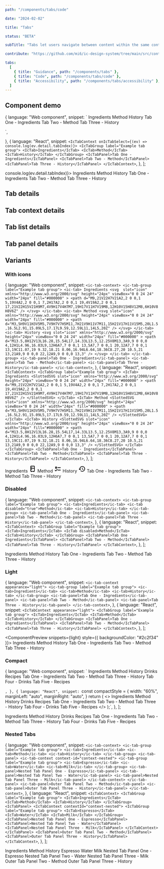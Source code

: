 ```yaml
---
path: "/components/tabs/code"

date: "2024-02-02"

title: "Tabs"

status: "BETA"

subTitle: "Tabs let users navigate between content within the same context. Tabs organise complex layouts by moving content into multiple sections."

contribute: "https://github.com/mi6/ic-design-system/tree/main/src/content/structured/components/tabs"

tabs:
  [
    { title: "Guidance", path: "/components/tabs" },
    { title: "Code", path: "/components/tabs/code" },
    { title: "Accessibility", path: "/components/tabs/accessibility" },
  ]
---
```



## Component demo

  {
    language: "Web component",
    snippet: `<ic-tab-context>
  <ic-tab-group label="Example tab group">
    <ic-tab>Ingredients</ic-tab>
    <ic-tab>Method</ic-tab>
    <ic-tab>History</ic-tab>
  </ic-tab-group>
  <ic-tab-panel>Tab One - Ingredients</ic-tab-panel>
  <ic-tab-panel>Tab Two - Method</ic-tab-panel>
  <ic-tab-panel>Tab Three - History</ic-tab-panel>
</ic-tab-context>
<script>
  const tabContext = document.querySelector('ic-tab-context');
  tabContext.addEventListener('icTabSelect', (ev) => console.log(ev.detail.tabIndex))
</script>`,
  },
  {
    language: "React",
    snippet: `<IcTabContext onIcTabSelect={(ev) => console.log(ev.detail.tabIndex)}>
  <IcTabGroup label="Example tab group">
    <IcTab>Ingredients</IcTab>
    <IcTab>Method</IcTab>
    <IcTab>History</IcTab>
  </IcTabGroup>
  <IcTabPanel>Tab One - Ingredients</IcTabPanel>
  <IcTabPanel>Tab Two - Method</IcTabPanel>
  <IcTabPanel>Tab Three - History</IcTabPanel>
</IcTabContext>`,
  },
];

<ComponentPreview snippets={snippets}>
  <IcTabContext onIcTabSelect={(ev) => console.log(ev.detail.tabIndex)}>
    <IcTabGroup label="Example tab group">
      <IcTab>Ingredients</IcTab>
      <IcTab>Method</IcTab>
      <IcTab>History</IcTab>
    </IcTabGroup>
    <IcTabPanel>Tab One - Ingredients</IcTabPanel>
    <IcTabPanel>Tab Two - Method</IcTabPanel>
    <IcTabPanel>Tab Three - History</IcTabPanel>
  </IcTabContext>
</ComponentPreview>

## Tab details

<ComponentDetails component="ic-tab" />

## Tab context details

<ComponentDetails component="ic-tab-context" />

## Tab list details

<ComponentDetails component="ic-tab-group" />

## Tab panel details

<ComponentDetails component="ic-tab-panel" />

## Variants

### With icons

  {
    language: "Web component",
    snippet: `<ic-tab-context>
  <ic-tab-group label="Example tab group">
    <ic-tab>
      Ingredients
      <svg 
        slot="icon"
        xmlns="http://www.w3.org/2000/svg"
        height="24px"
        viewBox="0 0 24 24"
        width="24px"
        fill="#000000"
      >
        <path d="M9,21V22H7V21A2,2 0 0,1 5,19V4A2,2 0 0,1 7,2H17A2,2 0 0,1 19,4V19A2,2 0 0,1 17,21V22H15V21H9M7,4V9H17V4H7M7,19H17V11H7V19M8,12H10V15H8V12M8,6H10V8H8V6Z" />
      </svg>
    </ic-tab>
    <ic-tab>
      Method
      <svg
        slot="icon"
        xmlns="http://www.w3.org/2000/svg"
        height="24px"
        viewBox="0 0 24 24"
        width="24px"
        fill="#000000"
      >
        <path d="M3,5H9V11H3V5M5,7V9H7V7H5M11,7H21V9H11V7M11,15H21V17H11V15M5,20L1.5,16.5L2.91,15.09L5,17.17L9.59,12.59L11,14L5,20Z" />
      </svg>
    </ic-tab>
    <ic-tab>
      History
      <svg
        slot="icon"
        xmlns="http://www.w3.org/2000/svg"
        height="24px"
        viewBox="0 0 24 24"
        width="24px"
        fill="#000000"
      >
        <path d="M13.5,8H12V13L16.28,15.54L17,14.33L13.5,12.25V8M13,3A9,9 0 0,0 4,12H1L4.96,16.03L9,12H6A7,7 0 0,1 13,5A7,7 0 0,1 20,12A7,7 0 0,1 13,19C11.07,19 9.32,18.21 8.06,16.94L6.64,18.36C8.27,20 10.5,21 13,21A9,9 0 0,0 22,12A9,9 0 0,0 13,3" />
      </svg>
    </ic-tab>
  </ic-tab-group>
  <ic-tab-panel>Tab One - Ingredients</ic-tab-panel>
  <ic-tab-panel>Tab Two - Method</ic-tab-panel>
  <ic-tab-panel>Tab Three - History</ic-tab-panel>
</ic-tab-context>`,
  },
  {
    language: "React",
    snippet: `<IcTabContext>
    <IcTabGroup label="Example tab group">
      <IcTab>
        Ingredients
        <SlottedSVG
          slot="icon"
          xmlns="http://www.w3.org/2000/svg"
          height="24px"
          viewBox="0 0 24 24"
          width="24px"
          fill="#000000"
        >
          <path d="M9,21V22H7V21A2,2 0 0,1 5,19V4A2,2 0 0,1 7,2H17A2,2 0 0,1 19,4V19A2,2 0 0,1 17,21V22H15V21H9M7,4V9H17V4H7M7,19H17V11H7V19M8,12H10V15H8V12M8,6H10V8H8V6Z" />
        </SlottedSVG>
      </IcTab>
      <IcTab>
        Method
        <SlottedSVG
          slot="icon"
          xmlns="http://www.w3.org/2000/svg"
          height="24px"
          viewBox="0 0 24 24"
          width="24px"
          fill="#000000"
        >
          <path d="M3,5H9V11H3V5M5,7V9H7V7H5M11,7H21V9H11V7M11,15H21V17H11V15M5,20L1.5,16.5L2.91,15.09L5,17.17L9.59,12.59L11,14L5,20Z" />
        </SlottedSVG>
      </IcTab>
      <IcTab>
        History
        <SlottedSVG
          slot="icon"
          xmlns="http://www.w3.org/2000/svg"
          height="24px"
          viewBox="0 0 24 24"
          width="24px"
          fill="#000000"
        >
          <path d="M13.5,8H12V13L16.28,15.54L17,14.33L13.5,12.25V8M13,3A9,9 0 0,0 4,12H1L4.96,16.03L9,12H6A7,7 0 0,1 13,5A7,7 0 0,1 20,12A7,7 0 0,1 13,19C11.07,19 9.32,18.21 8.06,16.94L6.64,18.36C8.27,20 10.5,21 13,21A9,9 0 0,0 22,12A9,9 0 0,0 13,3" />
        </SlottedSVG>
      </IcTab>
    </IcTabGroup>
    <IcTabPanel>Tab One - Ingredients</IcTabPanel>
    <IcTabPanel>Tab Two - Method</IcTabPanel>
    <IcTabPanel>Tab Three - History</IcTabPanel>
  </IcTabContext>`,
  },
];

<ComponentPreview snippets={withIcons}>
  <IcTabContext>
    <IcTabGroup label="Example tab group">
      <IcTab>
        Ingredients
        <svg
          slot="icon"
          xmlns="http://www.w3.org/2000/svg"
          height="24px"
          viewBox="0 0 24 24"
          width="24px"
          fill="#000000"
        >
          <path d="M9,21V22H7V21A2,2 0 0,1 5,19V4A2,2 0 0,1 7,2H17A2,2 0 0,1 19,4V19A2,2 0 0,1 17,21V22H15V21H9M7,4V9H17V4H7M7,19H17V11H7V19M8,12H10V15H8V12M8,6H10V8H8V6Z" />
        </svg>
      </IcTab>
      <IcTab>
        Method
        <svg
          slot="icon"
          xmlns="http://www.w3.org/2000/svg"
          height="24px"
          viewBox="0 0 24 24"
          width="24px"
          fill="#000000"
        >
          <path d="M3,5H9V11H3V5M5,7V9H7V7H5M11,7H21V9H11V7M11,15H21V17H11V15M5,20L1.5,16.5L2.91,15.09L5,17.17L9.59,12.59L11,14L5,20Z" />
        </svg>
      </IcTab>
      <IcTab>
        History
        <svg
          slot="icon"
          xmlns="http://www.w3.org/2000/svg"
          height="24px"
          viewBox="0 0 24 24"
          width="24px"
          fill="#000000"
        >
          <path d="M13.5,8H12V13L16.28,15.54L17,14.33L13.5,12.25V8M13,3A9,9 0 0,0 4,12H1L4.96,16.03L9,12H6A7,7 0 0,1 13,5A7,7 0 0,1 20,12A7,7 0 0,1 13,19C11.07,19 9.32,18.21 8.06,16.94L6.64,18.36C8.27,20 10.5,21 13,21A9,9 0 0,0 22,12A9,9 0 0,0 13,3" />
        </svg>
      </IcTab>
    </IcTabGroup>
    <IcTabPanel>Tab One - Ingredients</IcTabPanel>
    <IcTabPanel>Tab Two - Method</IcTabPanel>
    <IcTabPanel>Tab Three - History</IcTabPanel>
  </IcTabContext>
</ComponentPreview>

### Disabled

  {
    language: "Web component",
    snippet: `<ic-tab-context>
  <ic-tab-group label="Example tab group">
    <ic-tab>Ingredients</ic-tab>
    <ic-tab disabled="true">Method</ic-tab>
    <ic-tab>History</ic-tab>
  </ic-tab-group>
  <ic-tab-panel>Tab One - Ingredients</ic-tab-panel>
  <ic-tab-panel>Tab Two - Method</ic-tab-panel>
  <ic-tab-panel>Tab Three - History</ic-tab-panel>
</ic-tab-context>`,
  },
  {
    language: "React",
    snippet: `<IcTabContext>
  <IcTabGroup label="Example tab group">
    <IcTab>Ingredients</IcTab>
    <IcTab disabled>Method</IcTab>
    <IcTab>History</IcTab>
  </IcTabGroup>
  <IcTabPanel>Tab One - Ingredients</IcTabPanel>
  <IcTabPanel>Tab Two - Method</IcTabPanel>
  <IcTabPanel>Tab Three - History</IcTabPanel>
</IcTabContext>`,
  },
];

<ComponentPreview snippets={disabled}>
  <IcTabContext>
    <IcTabGroup label="Example tab group">
      <IcTab>Ingredients</IcTab>
      <IcTab disabled>Method</IcTab>
      <IcTab>History</IcTab>
    </IcTabGroup>
    <IcTabPanel>Tab One - Ingredients</IcTabPanel>
    <IcTabPanel>Tab Two - Method</IcTabPanel>
    <IcTabPanel>Tab Three - History</IcTabPanel>
  </IcTabContext>
</ComponentPreview>

### Light

  {
    language: "Web component",
    snippet: `<ic-tab-context appearance="light">
  <ic-tab-group label="Example tab group">
    <ic-tab>Ingredients</ic-tab>
    <ic-tab>Method</ic-tab>
    <ic-tab>History</ic-tab>
  </ic-tab-group>
  <ic-tab-panel>Tab One - Ingredients</ic-tab-panel>
  <ic-tab-panel>Tab Two - Method</ic-tab-panel>
  <ic-tab-panel>Tab Three - History</ic-tab-panel>
</ic-tab-context>`,
  },
  {
    language: "React",
    snippet: `<IcTabContext appearance="light">
  <IcTabGroup label="Example tab group">
    <IcTab>Ingredients</IcTab>
    <IcTab>Method</IcTab>
    <IcTab>History</IcTab>
  </IcTabGroup>
  <IcTabPanel>Tab One - Ingredients</IcTabPanel>
  <IcTabPanel>Tab Two - Method</IcTabPanel>
  <IcTabPanel>Tab Three - History</IcTabPanel>
</IcTabContext>`,
  },
];

<ComponentPreview snippets={light} style={{ backgroundColor: "#2c2f34" }}>
  <IcTabContext appearance="light">
    <IcTabGroup label="Example tab group">
      <IcTab>Ingredients</IcTab>
      <IcTab>Method</IcTab>
      <IcTab>History</IcTab>
    </IcTabGroup>
    <IcTabPanel>Tab One - Ingredients</IcTabPanel>
    <IcTabPanel>Tab Two - Method</IcTabPanel>
    <IcTabPanel>Tab Three - History</IcTabPanel>
  </IcTabContext>
</ComponentPreview>

### Compact

  {
    language: "Web component",
    snippet: `<ic-tab-context class="tabs">
    <ic-tab-group label="Example tab group">
      <ic-tab>Ingredients</ic-tab>
      <ic-tab>Method</ic-tab>
      <ic-tab>History</ic-tab>
      <ic-tab>Drinks</ic-tab>
      <ic-tab>Recipes</ic-tab>
    </ic-tab-group>
    <ic-tab-panel>Tab One - Ingredients</ic-tab-panel>
    <ic-tab-panel>Tab Two - Method</ic-tab-panel>
    <ic-tab-panel>Tab Three - History</ic-tab-panel>
    <ic-tab-panel>Tab Four - Drinks</ic-tab-panel>
    <ic-tab-panel>Tab Five - Recipes</ic-tab-panel>
  <style>
    .tabs ic-tab-group,
    .tabs ic-tab-panel {
      width: 60%;
      margin-left: auto;
      margin-right: auto;
    }
  </style>
</ic-tab-context>`,
  },
  {
    language: "React",
    snippet: `const compactStyle = {
      width: "60%",
      marginLeft: "auto",
      marginRight: "auto",
    }
return (
  <>
    <IcTabContext style={compactStyle}>
        <IcTabGroup label="Example tab group">
          <IcTab>Ingredients</IcTab>
          <IcTab>Method</IcTab>
          <IcTab>History</IcTab>
          <IcTab>Drinks</IcTab>
          <IcTab>Recipes</IcTab>
        </IcTabGroup>
        <IcTabPanel>Tab One - Ingredients</IcTabPanel>
        <IcTabPanel>Tab Two - Method</IcTabPanel>
        <IcTabPanel>Tab Three - History</IcTabPanel>
        <IcTabPanel>Tab Four - Drinks</IcTabPanel>
        <IcTabPanel>Tab Five - Recipes</IcTabPanel>
    </IcTabContext>
  </>
);`,
  },
];

<ComponentPreview snippets={compact}>
  <IcTabContext class="tabs">
    <IcTabGroup label="Example tab group">
      <IcTab>Ingredients</IcTab>
      <IcTab>Method</IcTab>
      <IcTab>History</IcTab>
      <IcTab>Drinks</IcTab>
      <IcTab>Recipes</IcTab>
    </IcTabGroup>
    <IcTabPanel>Tab One - Ingredients</IcTabPanel>
    <IcTabPanel>Tab Two - Method</IcTabPanel>
    <IcTabPanel>Tab Three - History</IcTabPanel>
    <IcTabPanel>Tab Four - Drinks</IcTabPanel>
    <IcTabPanel>Tab Five - Recipes</IcTabPanel>
  </IcTabContext>
</ComponentPreview>

### Nested Tabs

  {
    language: "Web component",
    snippet: `<ic-tab-context>
  <ic-tab-group label="Example tab group">
    <ic-tab>Ingredients</ic-tab>
    <ic-tab>Method</ic-tab>
    <ic-tab>History</ic-tab>
  </ic-tab-group>
  <ic-tab-panel>
    <ic-tab-context context-id="context-nested">
      <ic-tab-group label="Example tab group">
        <ic-tab>Espresso</ic-tab>
        <ic-tab>Water</ic-tab>
        <ic-tab>Milk</ic-tab>
      </ic-tab-group>
      <ic-tab-panel>Nested Tab Panel One - Espresso</ic-tab-panel>
      <ic-tab-panel>Nested Tab Panel Two - Water</ic-tab-panel>
      <ic-tab-panel>Nested Tab Panel Three - Milk</ic-tab-panel>
    </ic-tab-context>
  </ic-tab-panel>
  <ic-tab-panel>Outer Tab Panel Two - Method</ic-tab-panel>
  <ic-tab-panel>Outer Tab Panel Three - History</ic-tab-panel>
</ic-tab-context>`,
  },
  {
    language: "React",
    snippet: `<IcTabContext>
  <IcTabGroup label="Example tab group">
    <IcTab>Ingredients</IcTab>
    <IcTab>Method</IcTab>
    <IcTab>History</IcTab>
  </IcTabGroup>
  <IcTabPanel>
    <IcTabContext contextId="context-nested">
      <IcTabGroup label="Example tab group">
        <IcTab>Espresso</IcTab>
        <IcTab>Water</IcTab>
        <IcTab>Milk</IcTab>
      </IcTabGroup>
      <IcTabPanel>Nested Tab Panel One - Espresso</IcTabPanel>
      <IcTabPanel>Nested Tab Panel Two - Water</IcTabPanel>
      <IcTabPanel>Nested Tab Panel Three - Milk</IcTabPanel>
    </IcTabContext>
  </IcTabPanel>
  <IcTabPanel>Outer Tab Panel Two - Method</IcTabPanel>
  <IcTabPanel>Outer Tab Panel Three - History</IcTabPanel>
</IcTabContext>`,
  },
];

<ComponentPreview snippets={nested}>
  <IcTabContext>
    <IcTabGroup label="Example tab group">
      <IcTab>Ingredients</IcTab>
      <IcTab>Method</IcTab>
      <IcTab>History</IcTab>
    </IcTabGroup>
    <IcTabPanel>
      <IcTabContext contextId="context-nested">
        <IcTabGroup label="Example tab group">
          <IcTab>Espresso</IcTab>
          <IcTab>Water</IcTab>
          <IcTab>Milk</IcTab>
        </IcTabGroup>
        <IcTabPanel>Nested Tab Panel One - Espresso</IcTabPanel>
        <IcTabPanel>Nested Tab Panel Two - Water</IcTabPanel>
        <IcTabPanel>Nested Tab Panel Three - Milk</IcTabPanel>
      </IcTabContext>
    </IcTabPanel>
    <IcTabPanel>Outer Tab Panel Two - Method</IcTabPanel>
    <IcTabPanel>Outer Tab Panel Three - History</IcTabPanel>
  </IcTabContext>
</ComponentPreview>
